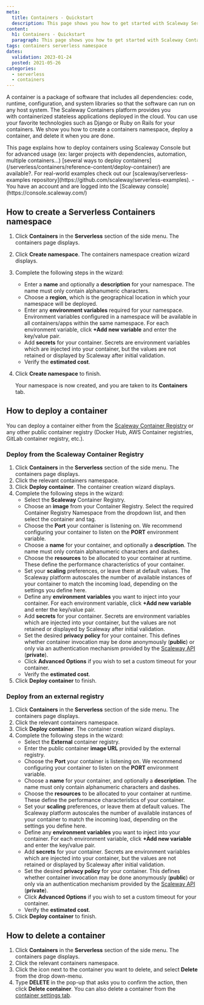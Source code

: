 ```yaml
---
meta:
  title: Containers - Quickstart
  description: This page shows you how to get started with Scaleway Serverless Containers
content:
  h1: Containers - Quickstart
  paragraph: This page shows you how to get started with Scaleway Containers
tags: containers serverless namespace 
dates:
  validation: 2023-01-24
  posted: 2021-05-26
categories:
  - serverless
  - containers
---
```


A container is a package of software that includes all dependencies: code, runtime, configuration, and system libraries so that the software can run on any host system. The Scaleway Containers platform provides you with containerized stateless applications deployed in the cloud. You can use your favorite technologies such as Django or Ruby on Rails for your containers. We show you how to create a containers namespace, deploy a container, and delete it when you are done.

<Message type="tip">
  This page explains how to deploy containers using Scaleway Console but for advanced usage (ex: larger projects with dependencies, automation, multiple containers...) [several ways to deploy containers](/serverless/containers/reference-content/deploy-container/) are available?. For real-world examples check out our [scaleway/serverless-examples repository](https://github.com/scaleway/serverless-examples).
</Message>

<Macro id="iam-requirements" />

<Message type="requirement">
  - You have an account and are logged into the [Scaleway console](https://console.scaleway.com/) 
</Message>

## How to create a Serverless Containers namespace

1. Click **Containers** in the **Serverless** section of the side menu. The containers page displays.
2. Click **Create namespace**. The containers namespace creation wizard displays.
3. Complete the following steps in the wizard: 
    - Enter a **name** and optionally a **description** for your namespace. The name must only contain alphanumeric characters.
    - Choose a **region**, which is the geographical location in which your namespace will be deployed.
    - Enter any **environment variables** required for your namespace. Environment variables configured in a namespace will be available in all containers/apps within the same namespace. For each environment variable, click **+Add new variable** and enter the key/value pair.
    - Add **secrets** for your container. Secrets are environment variables which are injected into your container, but the values are not retained or displayed by Scaleway after initial validation.
    - Verify the **estimated cost**.
4. Click **Create namespace** to finish.

    Your namespace is now created, and you are taken to its **Containers** tab.

## How to deploy a container 

You can deploy a container either from the [Scaleway Container Registry](/containers/container-registry/quickstart/) or any other public container registry (Docker Hub, AWS Container registries, GitLab container registry, etc.).

### Deploy from the Scaleway Container Registry

1. Click **Containers** in the **Serverless** section of the side menu. The containers page displays.
2. Click the relevant containers namespace. 
3. Click **Deploy container**. The container creation wizard displays.
4. Complete the following steps in the wizard: 
    - Select the **Scaleway** Container Registry. 
    - Choose an **image** from your Container Registry. Select the required Container Registry Namespace from the dropdown list, and then select the container and tag.
    - Choose the **Port** your container is listening on. We recommend configuring your container to listen on the **PORT** environment variable.
    - Choose a **name** for your container, and optionally a **description**. The name must only contain alphanumeric characters and dashes.
    - Choose the **resources** to be allocated to your container at runtime. These define the performance characteristics of your container.
    - Set your **scaling** preferences, or leave them at default values. The Scaleway platform autoscales the number of available instances of your container to match the incoming load, depending on the settings you define here.
    - Define any **environment variables** you want to inject into your container. For each environment variable, click **+Add new variable** and enter the key/value pair.
    - Add **secrets** for your container. Secrets are environment variables which are injected into your container, but the values are not retained or displayed by Scaleway after initial validation.
    - Set the desired **privacy policy** for your container. This defines whether container invocation may be done anonymously (**public**) or only via an authentication mechanism provided by the [Scaleway API](https://www.scaleway.com/en/developers/api/serverless-containers/#authentication) (**private**). 
    - Click **Advanced Options** if you wish to set a custom timeout for your container.
    - Verify the **estimated cost**.
5. Click **Deploy container** to finish.

### Deploy from an external registry

1. Click **Containers** in the **Serverless** section of the side menu. The containers page displays.
2. Click the relevant containers namespace. 
3. Click **Deploy container**. The container creation wizard displays.
4. Complete the following steps in the wizard: 
    - Select the **External** container registry. 
    - Enter the public container **image URL** provided by the external registry.
    - Choose the **Port** your container is listening on. We recommend configuring your container to listen on the **PORT** environment variable.
    - Choose a **name** for your container, and optionally a **description**. The name must only contain alphanumeric characters and dashes.
    - Choose the **resources** to be allocated to your container at runtime. These define the performance characteristics of your container.
    - Set your **scaling** preferences, or leave them at default values. The Scaleway platform autoscales the number of available instances of your container to match the incoming load, depending on the settings you define here.
    - Define any **environment variables** you want to inject into your container. For each environment variable, click **+Add new variable** and enter the key/value pair.
    - Add **secrets** for your container. Secrets are environment variables which are injected into your container, but the values are not retained or displayed by Scaleway after initial validation.
    - Set the desired **privacy policy** for your container. This defines whether container invocation may be done anonymously (**public**) or only via an authentication mechanism provided by the [Scaleway API](https://www.scaleway.com/en/developers/api/serverless-containers/#authentication) (**private**). 
    - Click **Advanced Options** if you wish to set a custom timeout for your container.
    - Verify the **estimated cost**.
5. Click **Deploy container** to finish.

## How to delete a container

1. Click **Containers** in the **Serverless** section of the side menu. The containers page displays.
2. Click the relevant containers namespace.
2. Click the <Icon name="more" /> icon next to the container you want to delete, and select **Delete** from the drop down-menu. 
3. Type **DELETE** in the pop-up that asks you to confirm the action, then click **Delete container**.
    <Message type="tip">
      You can also delete a container from the [container settings tab](/serverless/containers/how-to/modify-container-privacy/).
    </Message>
